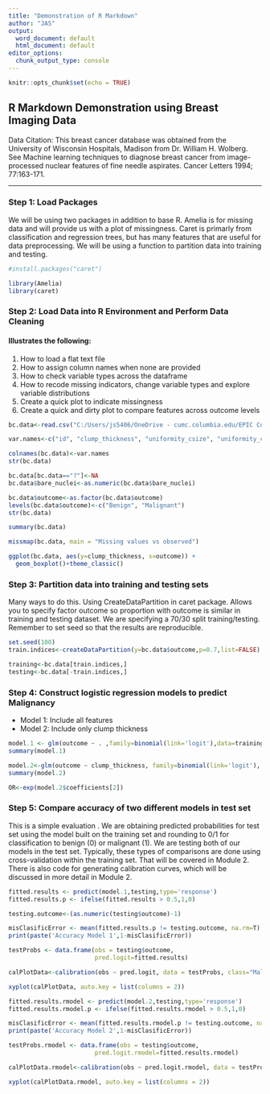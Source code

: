 ---
title: "Demonstration of R Markdown"
author: "JAS"
output:
  word_document: default
  html_document: default
editor_options:
  chunk_output_type: console
---

```{r setup, include=FALSE}
knitr::opts_chunk$set(echo = TRUE)
```


## R Markdown Demonstration using Breast Imaging Data
Data Citation: This breast cancer database was obtained from the University of Wisconsin Hospitals, Madison from Dr. William H. Wolberg.
See Machine learning techniques to diagnose breast cancer from image-processed nuclear features of fine needle aspirates. Cancer Letters 1994; 77:163-171.

***

### Step 1: Load Packages
We will be using two packages in addition to base R.
Amelia is for missing data and will provide us with a plot of missingness.
Caret is primarly from classification and regression trees, but has many features that are useful for data preprocessing. We will be using a function to partition data into training and testing.

```{r packages}

#install.packages("caret")

library(Amelia)
library(caret)
```
### Step 2: Load Data into R Environment and Perform Data Cleaning
#### Illustrates the following:
1. How to load a flat text file
2. How to assign column names when none are provided
3. How to check variable types across the dataframe
4. How to recode missing indicators, change variable types and explore variable distributions
5. Create a quick plot to indicate missingness
6. Create a quick and dirty plot to compare features across outcome levels
```{r data_prepare }

bc.data<-read.csv("C:/Users/js5406/OneDrive - cumc.columbia.edu/EPIC Course/breast-cancer-wisconsin.data.txt", header=FALSE)

var.names<-c("id", "clump_thickness", "uniformity_csize", "uniformity_cshape", "marg_adhesion", "single_ecell_size", "bare_nuclei", "b_chromatin", "normal_nucleoli", "mitoses", "outcome")

colnames(bc.data)<-var.names
str(bc.data)

bc.data[bc.data=="?"]<-NA
bc.data$bare_nuclei<-as.numeric(bc.data$bare_nuclei)

bc.data$outcome<-as.factor(bc.data$outcome)
levels(bc.data$outcome)<-c("Benign", "Malignant")
str(bc.data)

summary(bc.data)

missmap(bc.data, main = "Missing values vs observed")

ggplot(bc.data, aes(y=clump_thickness, x=outcome)) + 
  geom_boxplot()+theme_classic()

```

### Step 3: Partition data into training and testing sets
Many ways to do this. Using CreateDataPartition in caret package. Allows you to specify factor outcome so proportion with outcome is similar in training and testing dataset.
We are specifying a 70/30 split training/testing.
Remember to set seed so that the results are reproducible.

```{r partition}
set.seed(100)
train.indices<-createDataPartition(y=bc.data$outcome,p=0.7,list=FALSE)

training<-bc.data[train.indices,]
testing<-bc.data[-train.indices,]

```
### Step 4: Construct logistic regression models to predict Malignancy
* Model 1: Include all features
* Model 2: Include only clump thickness
```{r logitmodels}
model.1 <- glm(outcome ~ . ,family=binomial(link='logit'),data=training)
summary(model.1)

model.2<-glm(outcome ~ clump_thickness, family=binomial(link='logit'), data=training)
summary(model.2)

OR<-exp(model.2$coefficients[2])

```
### Step 5: Compare accuracy of two different models in test set
This is a simple evaluation . We are obtaining predicted probabilities for test set using the model built on the training set and rounding to 0/1 for classification to benign (0) or malignant (1). We are testing both of our models in the test set. Typically, these types of comparisons are done using cross-validation within the training set. That will be covered in Module 2. There is also code for generating calibration curves, which will be discussed in more detail in Module 2.
```{r predictvalues}
fitted.results <- predict(model.1,testing,type='response')
fitted.results.p <- ifelse(fitted.results > 0.5,1,0)

testing.outcome<-(as.numeric(testing$outcome)-1)

misClasificError <- mean(fitted.results.p != testing.outcome, na.rm=T)
print(paste('Accuracy Model 1',1-misClasificError))

testProbs <- data.frame(obs = testing$outcome,
                        pred.logit=fitted.results)

calPlotData<-calibration(obs ~ pred.logit, data = testProbs, class="Malignant", cuts=5)

xyplot(calPlotData, auto.key = list(columns = 2))

fitted.results.rmodel <- predict(model.2,testing,type='response')
fitted.results.rmodel.p <- ifelse(fitted.results.rmodel > 0.5,1,0)

misClasificError <- mean(fitted.results.rmodel.p != testing.outcome, na.rm=T)
print(paste('Accuracy Model 2',1-misClasificError))

testProbs.rmodel <- data.frame(obs = testing$outcome,
                        pred.logit.rmodel=fitted.results.rmodel)

calPlotData.rmodel<-calibration(obs ~ pred.logit.rmodel, data = testProbs.rmodel, class="Malignant", cuts=5)

xyplot(calPlotData.rmodel, auto.key = list(columns = 2))



```

